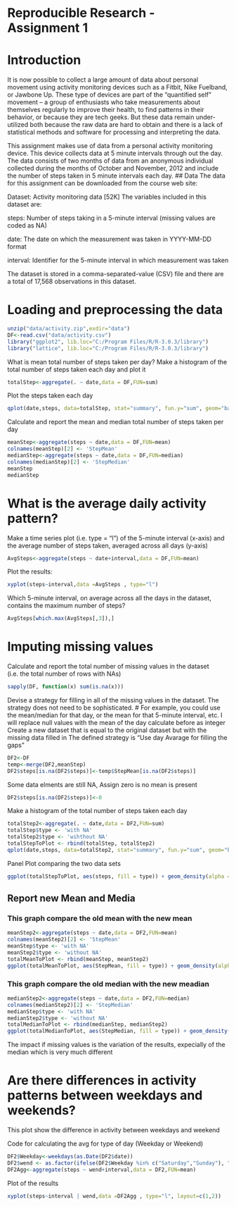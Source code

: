 Reproducible Research - Assignment 1
========================================================

# Introduction

It is now possible to collect a large amount of data about personal movement using activity monitoring devices such as a Fitbit, Nike Fuelband, or Jawbone Up. These type of devices are part of the "quantified self" movement -- a group of enthusiasts who take measurements about themselves regularly to improve their health, to find patterns in their behavior, or because they are tech geeks. But these data remain under-utilized both because the raw data are hard to obtain and there is a lack of statistical methods and software for processing and interpreting the data.

This assignment makes use of data from a personal activity monitoring device. This device collects data at 5 minute intervals through out the day. The data consists of two months of data from an anonymous individual collected during the months of October and November, 2012 and include the number of steps taken in 5 minute intervals each day.
## Data
The data for this assignment can be downloaded from the course web site:

Dataset: Activity monitoring data [52K]
The variables included in this dataset are:

steps: Number of steps taking in a 5-minute interval (missing values are coded as NA)

date: The date on which the measurement was taken in YYYY-MM-DD format

interval: Identifier for the 5-minute interval in which measurement was taken

The dataset is stored in a comma-separated-value (CSV) file and there are a total of 17,568 observations in this dataset.

# Loading and preprocessing the data
  
```r
unzip("data/activity.zip",exdir="data")
DF<-read.csv("data/activity.csv")
library("ggplot2", lib.loc="C:/Program Files/R/R-3.0.3/library")
library("lattice", lib.loc="C:/Program Files/R/R-3.0.3/library")
```
  What is mean total number of steps taken per day?
 Make a histogram of the total number of steps taken each day and plot it
```r
totalStep<-aggregate(. ~ date,data = DF,FUN=sum)
```
Plot the steps taken each day

```r
qplot(date,steps, data=totalStep, stat="summary", fun.y="sum", geom="bar")
```
 Calculate and report the mean and median total number of steps taken per day
```r
meanStep<-aggregate(steps ~ date,data = DF,FUN=mean)
colnames(meanStep)[2] <- 'StepMean'
medianStep<-aggregate(steps ~ date,data = DF,FUN=median)
colnames(medianStep)[2] <- 'StepMedian'
meanStep
medianStep
```
# What is the average daily activity pattern?

Make a time series plot (i.e. type = "l") of the 5-minute interval (x-axis) and the average number of steps taken, averaged across all days (y-axis)
```r
AvgSteps<-aggregate(steps ~ date+interval,data = DF,FUN=mean)
```
 Plot the results:
```r
xyplot(steps~interval,data =AvgSteps , type="l")
```
 Which 5-minute interval, on average across all the days in the dataset, contains the maximum number of steps?

```r
AvgSteps[which.max(AvgSteps[,3]),]
```
# Imputing missing values

 Calculate and report the total number of missing values in the dataset (i.e. the total number of rows with NAs)
```r
sapply(DF, function(x) sum(is.na(x)))
```

 Devise a strategy for filling in all of the missing values in the dataset. 
 The strategy does not need to be sophisticated. #
 For example, you could use the mean/median for that day, or the mean for that 5-minute interval, etc.
 I will replace null values with the mean of the day calculate before as integer
 Create a new dataset that is equal to the original dataset but with the missing data filled in
 The defined strategy is "Use day Avarage for filling the gaps"
```r
DF2<-DF
temp<-merge(DF2,meanStep)
DF2$steps[is.na(DF2$steps)]<-temp$StepMean[is.na(DF2$steps)]
```
 Some data elments are still NA, Assign zero is no mean is present
```r
DF2$steps[is.na(DF2$steps)]<-0
```
 Make a histogram of the total number of steps taken each day 
```r
totalStep2<-aggregate(. ~ date,data = DF2,FUN=sum)
totalStep$type <- 'with NA'
totalStep2$type <- 'wihthout NA'
totalStepToPlot <- rbind(totalStep, totalStep2)
qplot(date,steps, data=totalStep2, stat="summary", fun.y="sum", geom="bar")
```
Panel Plot comparing the two data sets
```r
ggplot(totalStepToPlot, aes(steps, fill = type)) + geom_density(alpha = 0.2)
```
## Report new Mean and Media
### This graph compare the old mean with the new mean

```r
meanStep2<-aggregate(steps ~ date,data = DF2,FUN=mean)
colnames(meanStep2)[2] <- 'StepMean'
meanStep$type <- 'with NA'
meanStep2$type <- 'without NA'
totalMeanToPlot <- rbind(meanStep, meanStep2)
ggplot(totalMeanToPlot, aes(StepMean, fill = type)) + geom_density(alpha = 0.2)
```

### This graph compare the old median with the new meadian
```r
medianStep2<-aggregate(steps ~ date,data = DF2,FUN=median)
colnames(medianStep2)[2] <- 'StepMedian'
medianStep$type <- 'with NA'
medianStep2$type <- 'without NA'
totalMedianToPlot <- rbind(medianStep, medianStep2)
ggplot(totalMedianToPlot, aes(StepMedian, fill = type)) + geom_density(alpha = 0.2)
```

The impact if missing values is the variation of the results, expecially of the median which is very much different


# Are there differences in activity patterns between weekdays and weekends?

This plot show the difference in activity between weekdays and weekend

Code for calculating the avg for type of day (Weekday or Weekend)
```r
DF2$Weekday<-weekdays(as.Date(DF2$date))
DF2$wend <- as.factor(ifelse(DF2$Weekday %in% c("Saturday","Sunday"), "Weekend", "Weekday"))
DF2Agg<-aggregate(steps ~ wend+interval,data = DF2,FUN=mean)
```

Plot of the results

```r
xyplot(steps~interval | wend,data =DF2Agg , type="l", layout=c(1,2))
```